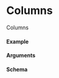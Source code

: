 
<Meta of={Columns} title="Columns" />

# Columns

Columns

#### Example

<Canvas of={Columns.EvenlyDistributed} />

#### Arguments

#### Schema

```ts
export type SpaceSchemaKeys = "xs" | "s" | "m" | "l" | "xl" | "xxl" | "none";
export const spaceSchema: Record<SpaceSchemaKeys, `${number}rem`> = {
  xs: "0.125rem",
  s: "0.25rem",
  m: "0.5rem",
  l: "1rem",
  xl: "2rem",
  xxl: "4rem",
  none: "0rem",
};
```
